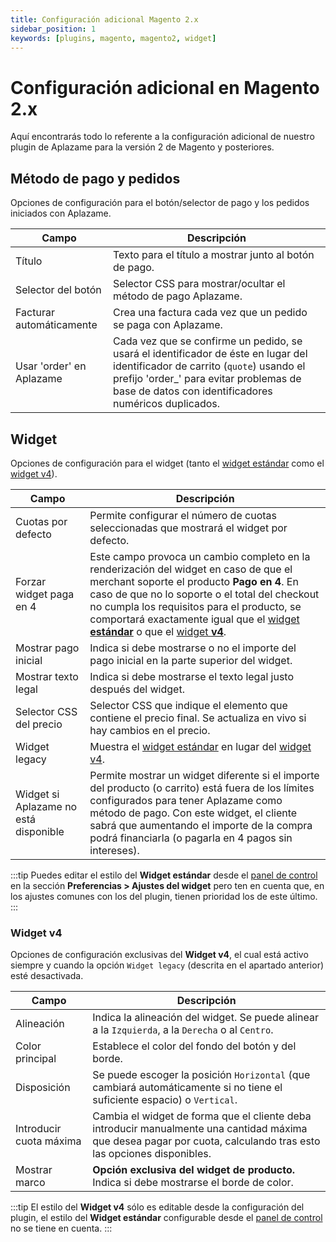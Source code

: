 ```yaml
---
title: Configuración adicional Magento 2.x
sidebar_position: 1
keywords: [plugins, magento, magento2, widget]
---
```

# Configuración adicional en Magento 2.x
Aquí encontrarás todo lo referente a la configuración adicional de nuestro plugin de Aplazame para la versión 2 de Magento y posteriores.

## Método de pago y pedidos
Opciones de configuración para el botón/selector de pago y los pedidos iniciados con Aplazame.

Campo | Descripción
----- | -----------
Título | Texto para el título a mostrar junto al botón de pago.
Selector del botón  | Selector CSS para mostrar/ocultar el método de pago Aplazame.
Facturar automáticamente | Crea una factura cada vez que un pedido se paga con Aplazame.
Usar 'order' en Aplazame | Cada vez que se confirme un pedido, se usará el identificador de éste en lugar del identificador de carrito (`quote`) usando el prefijo 'order_' para evitar problemas de base de datos con identificadores numéricos duplicados.

## Widget
Opciones de configuración para el widget (tanto el [widget estándar](../../../api/widget/installment-payment#simulación) como el [widget v4](../../../api/widget/widget-v4)).

Campo | Descripción
----- | -----------
Cuotas por defecto | Permite configurar el número de cuotas seleccionadas que mostrará el widget por defecto.
Forzar widget paga en 4 | Este campo provoca un cambio completo en la renderización del widget en caso de que el merchant soporte el producto **Pago en 4**. En caso de que no lo soporte o el total del checkout no cumpla los requisitos para el producto, se comportará exactamente igual que el [widget **estándar**](../../../api/widget/installment-payment#simulación) o que el [widget **v4**](../../../api/widget/widget-v4).
Mostrar pago inicial | Indica si debe mostrarse o no el importe del pago inicial en la parte superior del widget.
Mostrar texto legal | Indica si debe mostrarse el texto legal justo después del widget.
Selector CSS del precio | Selector CSS que indique el elemento que contiene el precio final. Se actualiza en vivo si hay cambios en el precio.
Widget legacy | Muestra el [widget estándar](../../../api/widget/installment-payment#simulación) en lugar del [widget v4](../../../api/widget/widget-v4).
Widget si Aplazame no está disponible | Permite mostrar un widget diferente si el importe del producto (o carrito) está fuera de los límites configurados para tener Aplazame como método de pago. Con este widget, el cliente sabrá que aumentando el importe de la compra podrá financiarla (o pagarla en 4 pagos sin intereses).
:::tip
  Puedes editar el estilo del **Widget estándar** desde el [panel de control](https://vendors.aplazame.com/) en la sección **Preferencias > Ajustes del widget** pero ten en cuenta que, en los ajustes comunes con los del plugin, tienen prioridad los de este último.
:::

### Widget v4
Opciones de configuración exclusivas del **Widget v4**, el cual está activo siempre y cuando la opción `Widget legacy` (descrita en el apartado anterior) esté desactivada.

Campo | Descripción
----- | -----------
Alineación | Indica la alineación del widget. Se puede alinear a la `Izquierda`, a la `Derecha` o al `Centro`.
Color principal | Establece el color del fondo del botón y del borde.
Disposición | Se puede escoger la posición `Horizontal` (que cambiará automáticamente si no tiene el suficiente espacio) o `Vertical`.
Introducir cuota máxima | Cambia el widget de forma que el cliente deba introducir manualmente una cantidad máxima que desea pagar por cuota, calculando tras esto las opciones disponibles.
Mostrar marco | **Opción exclusiva del widget de producto.** Indica si debe mostrarse el borde de color.
:::tip
  El estilo del  **Widget v4** sólo es editable desde la configuración del plugin, el estilo del **Widget estándar** configurable desde el [panel de control](https://vendors.aplazame.com/) no se tiene en cuenta.
:::
